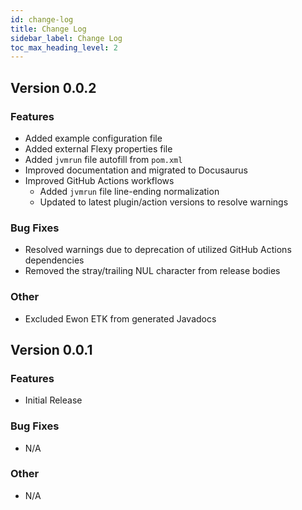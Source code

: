 ```yaml
---
id: change-log
title: Change Log
sidebar_label: Change Log
toc_max_heading_level: 2
---
```


## Version 0.0.2
### Features
- Added example configuration file
- Added external Flexy properties file
- Added `jvmrun` file autofill from `pom.xml`
- Improved documentation and migrated to Docusaurus
- Improved GitHub Actions workflows
   - Added `jvmrun` file line-ending normalization
   - Updated to latest plugin/action versions to resolve warnings
### Bug Fixes
- Resolved warnings due to deprecation of utilized GitHub Actions dependencies
- Removed the stray/trailing NUL character from release bodies
### Other
- Excluded Ewon ETK from generated Javadocs

## Version 0.0.1
### Features
- Initial Release
### Bug Fixes
- N/A
### Other
- N/A